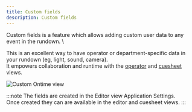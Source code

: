 ```yaml
---
title: Custom fields
description: Custom fields
---
```


Custom fields is a feature which allows adding custom user data to any event in the rundown. \

This is an excellent way to have operator or department-specific data in your rundown (eg, light, sound, camera). \
It empowers collaboration and runtime with the [operator](/views/operator) and [cuesheet](/views/cuesheet) views.

![Custom Ontime view](../../../assets/screenshots/views/cuesheet.png)

:::note
The fields are created in the Editor view Application Settings. \
Once created they can are available in the editor and cuesheet views.
:::
